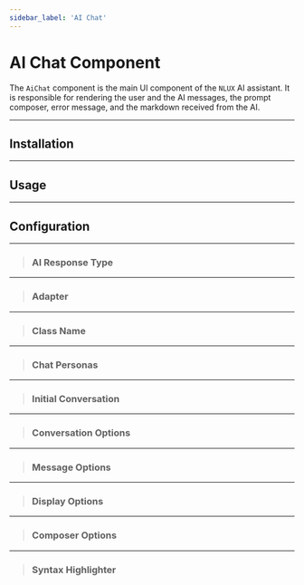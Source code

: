 ```yaml
---
sidebar_label: 'AI Chat'
---
```


























# AI Chat Component

The `AiChat` component is the main UI component of the `NLUX` AI assistant. It is responsible for rendering the user and
the AI messages, the prompt composer, error message, and the markdown received from the AI.

<PlatformSelector reactJs={ReactJs} javascript={JavaScript}/>

---

## Installation

<PlatformSection reactJs={InstallationReactJs} javascript={InstallationJavaScript}/>

---

## Usage

<PlatformSelector reactJs={UsageReactJs} javascript={UsageJavaScript}/>

---

## Configuration

<PlatformSection reactJs={ConfigReactJs} javascript={ConfigJavaScript}/>

---

> ### AI Response Type

<PlatformSection reactJs={AiResponseTypeReactJs} javascript={AiResponseTypeJavaScript}/>

---

> ### Adapter

<PlatformSection reactJs={AdapterDocReactJs} javascript={AdapterDocJavaScript}/>

<PlatformSelector reactJs={AdapterUsageReactJs} javascript={AdapterUsageJavaScript}/>

---

> ### Class Name

<PlatformSection reactJs={ClassNameDocReactJs} javascript={ClassNameDocJavaScript}/>

<PlatformSelector reactJs={ClassNameUsageDocReactJs} javascript={ClassNameUsageDocJavaScript}/>

---

> ### Chat Personas

<PlatformSection reactJs={PersonasDocReactJs} javascript={PersonasDocJavaScript}/>

<PlatformSelector reactJs={PersonasUsageReactJs} javascript={PersonasUsageJavaScript}/>

---

> ### Initial Conversation

<PlatformSection reactJs={InitialConversationReactJs} javascript={InitialConversationJavaScript}/>

<PlatformSelector reactJs={InitialConversationUsageReactJs} javascript={InitialConversationUsageJavaScript}/>

---

> ### Conversation Options

<PlatformSection reactJs={ConversationOptionsDocReactJs} javascript={ConversationOptionsDocJavaScript}/>

<PlatformSelector reactJs={ConversationOptionsUsageReactJs} javascript={ConversationOptionsUsageJavaScript}/>

---

> ### Message Options

<PlatformSection reactJs={MessageOptionsDocReactJs} javascript={MessageOptionsDocJavaScript}/>

<PlatformSelector reactJs={MessageOptionsUsageReactJs} javascript={MessageOptionsUsageJavaScript}/>

---

> ### Display Options

<PlatformSection reactJs={DisplayOptionsDocReactJs} javascript={DisplayOptionsDocJavaScript}/>

<PlatformSelector reactJs={DisplayOptionsUsageReactJs} javascript={DisplayOptionsUsageJavaScript}/>

---

> ### Composer Options

<PlatformSection reactJs={ComposerOptionsDocReactJs} javascript={ComposerOptionsDocJavaScript}/>

<PlatformSelector reactJs={ComposerOptionsUsageReactJs} javascript={ComposerOptionsUsageJavaScript}/>

---

> ### Syntax Highlighter

<PlatformSection reactJs={SyntaxHighlighterReactJs} javascript={SyntaxHighlighterJavaScript}/>

<PlatformSelector reactJs={SyntaxHighlighterUsageReactJs} javascript={SyntaxHighlighterUsageJavaScript}/>
